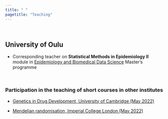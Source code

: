 ```yaml
---
title: " "
pagetitle: "Teaching"
---
```


\
  
## University of Oulu

* Corresponding teacher on **Statistical Methods in Epidemiology II** module in [Epidemiology and Biomedical Data Science](https://www.oulu.fi/en/apply/masters-epidemiology-and-biomedical-data-science) Master's programme


\
  
### Participation in the teaching of short courses in other institutes

* [Genetics in Drug Development, University of Cambridge (May 2022)](https://www.mrc-bsu.cam.ac.uk/training/short-courses/genetics-in-drug-development/)

* [Mendelian randomisation, Imperial College London (May 2022)](https://www.imperial.ac.uk/school-public-health/study/short-courses/mendelian-randomisation/)

<!--
* [Genetics in Drug Development, University of Cambridge (November 2021)](https://onlinesales.admin.cam.ac.uk/conferences-and-events/mrc-biostatistics-unit/mrc-biostatistics-unit-short-courses/genetics-in-drug-development-november-2021)

* [Mendelian randomisation, Imperial College London (May 2021)](https://www.imperial.ac.uk/school-public-health/study/short-courses/mendelian-randomisation/)
-->
